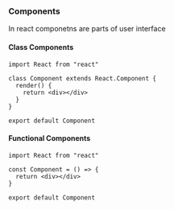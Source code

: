 ### Components

In react componetns are parts of user interface

#### Class Components

```
import React from "react"

class Component extends React.Component {
  render() {
    return <div></div>
  }
}

export default Component
```

#### Functional Components

```
import React from "react"

const Component = () => {
  return <div></div>
}

export default Component
```
